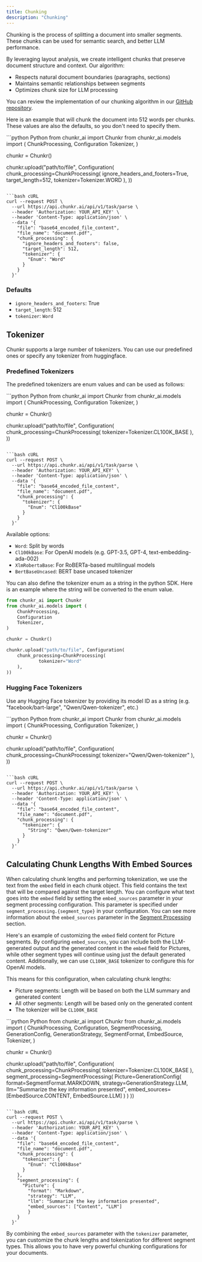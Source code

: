 ```yaml
---
title: Chunking
description: "Chunking"
---
```


Chunking is the process of splitting a document into smaller segments. 
These chunks can be used for semantic search, and better LLM performance.

By leveraging layout analysis, we create intelligent chunks that preserve document structure and context. Our algorithm:
- Respects natural document boundaries (paragraphs, sections)
- Maintains semantic relationships between segments
- Optimizes chunk size for LLM processing

You can review the implementation of our chunking algorithm in our [GitHub repository](https://github.com/lumina-ai-inc/chunkr/blob/main/core/src/utils/services/chunking.rs#L113).

Here is an example that will chunk the document into 512 words per chunks. These values are also the defaults, so you don't need to specify them.

<CodeGroup> 
```python Python
from chunkr_ai import Chunkr
from chunkr_ai.models import (
    ChunkProcessing,
    Configuration
    Tokenizer,
)

chunkr = Chunkr()

chunkr.upload("path/to/file", Configuration(
    chunk_processing=ChunkProcessing(
        ignore_headers_and_footers=True, 
        target_length=512,
        tokenizer=Tokenizer.WORD
    ),
))
```

```bash cURL
curl --request POST \
  --url https://api.chunkr.ai/api/v1/task/parse \
  --header 'Authorization: YOUR_API_KEY' \
  --header 'Content-Type: application/json' \
  --data '{
    "file": "base64_encoded_file_content",
    "file_name": "document.pdf",
    "chunk_processing": {
      "ignore_headers_and_footers": false,
      "target_length": 512,
      "tokenizer": {
        "Enum": "Word"
      }
    }
  }'
```
</CodeGroup>

### Defaults

- `ignore_headers_and_footers`: True
- `target_length`: 512
- `tokenizer`: `Word`

## Tokenizer

Chunkr supports a large number of tokenizers. You can use our predefined ones or specify any tokenizer from huggingface.

### Predefined Tokenizers

The predefined tokenizers are enum values and can be used as follows:

<CodeGroup> 
```python Python
from chunkr_ai import Chunkr
from chunkr_ai.models import (
    ChunkProcessing,
    Configuration
    Tokenizer,
)

chunkr = Chunkr()

chunkr.upload("path/to/file", Configuration(
    chunk_processing=ChunkProcessing(
            tokenizer=Tokenizer.CL100K_BASE
    ),
))
```

```bash cURL
curl --request POST \
  --url https://api.chunkr.ai/api/v1/task/parse \
  --header 'Authorization: YOUR_API_KEY' \
  --header 'Content-Type: application/json' \
  --data '{
    "file": "base64_encoded_file_content",
    "file_name": "document.pdf",
    "chunk_processing": {
      "tokenizer": {
        "Enum": "Cl100kBase"
      }
    }
  }'
```
</CodeGroup>

Available options: 
- `Word`: Split by words
- `Cl100kBase`: For OpenAI models (e.g. GPT-3.5, GPT-4, text-embedding-ada-002)
- `XlmRobertaBase`: For RoBERTa-based multilingual models
- `BertBaseUncased`: BERT base uncased tokenizer

You can also define the tokenizer enum as a string in the python SDK. Here is an example where the string will be converted to the enum value.

```python Python
from chunkr_ai import Chunkr
from chunkr_ai.models import (
    ChunkProcessing,
    Configuration
    Tokenizer,
)

chunkr = Chunkr()

chunkr.upload("path/to/file", Configuration(
    chunk_processing=ChunkProcessing(
            tokenizer="Word"
    ),
))
```

### Hugging Face Tokenizers

Use any Hugging Face tokenizer by providing its model ID as a string (e.g. "facebook/bart-large", "Qwen/Qwen-tokenizer", etc.)

<CodeGroup> 
```python Python
from chunkr_ai import Chunkr
from chunkr_ai.models import (
    ChunkProcessing,
    Configuration
    Tokenizer,
)

chunkr = Chunkr()

chunkr.upload("path/to/file", Configuration(
    chunk_processing=ChunkProcessing(
            tokenizer="Qwen/Qwen-tokenizer"
    ),
))
```

```bash cURL
curl --request POST \
  --url https://api.chunkr.ai/api/v1/task/parse \
  --header 'Authorization: YOUR_API_KEY' \
  --header 'Content-Type: application/json' \
  --data '{
    "file": "base64_encoded_file_content",
    "file_name": "document.pdf",
    "chunk_processing": {
      "tokenizer": {
        "String": "Qwen/Qwen-tokenizer"
      }
    }
  }'
```
</CodeGroup>

## Calculating Chunk Lengths With Embed Sources

When calculating chunk lengths and performing tokenization, we use the text from the `embed` field in each chunk object. This field contains the text that will be compared against the target length.
You can configure what text goes into the `embed` field by setting the `embed_sources` parameter in your segment processing configuration. This parameter is specified under `segment_processing.{segment_type}` in your configuration.
You can see more information about the `embed_sources` parameter in the [Segment Processing](/features/segment-processing) section.

Here's an example of customizing the `embed` field content for Picture segments. By configuring `embed_sources`, you can include both the LLM-generated output and the generated content in the `embed` field for Pictures, while other segment types will continue using just the default generated content.
Additionally, we can use `CL100K_BASE` tokenizer to configure this for OpenAI models.

This means for this configuration, when calculating chunk lengths:
- Picture segments: Length will be based on both the LLM summary and generated content
- All other segments: Length will be based only on the generated content
- The tokenizer will be `CL100K_BASE`

<CodeGroup> 
```python Python    
from chunkr_ai import Chunkr
from chunkr_ai.models import (
    ChunkProcessing,
    Configuration,
    SegmentProcessing,
    GenerationConfig,
    GenerationStrategy,
    SegmentFormat,
    EmbedSource,
    Tokenizer,
)

chunkr = Chunkr()

chunkr.upload("path/to/file", Configuration(
    chunk_processing=ChunkProcessing(
        tokenizer=Tokenizer.CL100K_BASE
    ),
    segment_processing=SegmentProcessing(
        Picture=GenerationConfig(
            format=SegmentFormat.MARKDOWN,
            strategy=GenerationStrategy.LLM,
            llm="Summarize the key information presented",
            embed_sources=[EmbedSource.CONTENT, EmbedSource.LLM]
        )
    )
))
```

```bash cURL
curl --request POST \
  --url https://api.chunkr.ai/api/v1/task/parse \
  --header 'Authorization: YOUR_API_KEY' \
  --header 'Content-Type: application/json' \
  --data '{
    "file": "base64_encoded_file_content",
    "file_name": "document.pdf",
    "chunk_processing": {
      "tokenizer": {
        "Enum": "Cl100kBase"
      }
    },
    "segment_processing": {
      "Picture": {
        "format": "Markdown",
        "strategy": "LLM",
        "llm": "Summarize the key information presented",
        "embed_sources": ["Content", "LLM"]
        }
    }
  }'
```

</CodeGroup>

By combining the `embed_sources` parameter with the `tokenizer` parameter, you can customize the chunk lengths and tokenization for different segment types. 
This allows you to have very powerful chunking configurations for your documents.